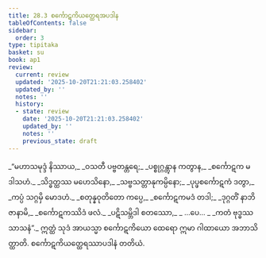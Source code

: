 ```yaml
---
title: 28.3 စင်္ကောဋကိယတ္ထေရအပဒါန
tableOfContents: false
sidebar:
  order: 3
type: tipitaka
basket: su
book: ap1
review:
  current: review
  updated: '2025-10-20T21:21:03.258402'
  updated_by: ''
  notes: ''
  history:
  - state: review
    date: '2025-10-20T21:21:03.258402'
    updated_by: ''
    notes: ''
    previous_state: draft
---
```



<DynamicBreadcrumb />


<ReviewStatus review={frontmatter.review} showDetails={true} />

<HypothesisAnnotation frontmatter={frontmatter} />

<Division number="10" book="ap1" e="ch" v="20" p="266">

<Paragraph number="3236" type="verses" book="ap1">
_“မဟာသမုဒ္ဒံ နိဿာယ,_  
_ဝသတီ ပဗ္ဗတန္တရေ;_  
_ပစ္စုဂ္ဂန္တွာန ကတွာန,_  
_စင်္ကောဋက မဒါသဟံ._  

</Paragraph>

</Division>
<Division number="11" book="ap1" e="ch" v="20" p="266">

<Paragraph number="3237" type="verses" book="ap1">
_သိဒ္ဓတ္ထဿ မဟေသိနော,_  
_သဗ္ဗသတ္တာနုကမ္ပိနော;_  
_ပုပ္ဖစင်္ကောဋကံ ဒတွာ,_  
_ကပ္ပံ သဂ္ဂမှိ မောဒဟံ._  

</Paragraph>

</Division>
<Division number="12" book="ap1" e="ch" v="20" p="266">

<Paragraph number="3238" type="verses" book="ap1">
_စတုန္နဝုတိတော ကပ္ပေ,_  
_စင်္ကောဋကမဒံ တဒါ;_  
_ဒုဂ္ဂတိံ နာဘိဇာနာမိ,_  
_စင်္ကောဋကဿိဒံ ဖလံ._  

</Paragraph>

</Division>
<Division number="13" book="ap1" e="ch" v="20" p="266">

<Paragraph number="3239" type="verses" book="ap1">
_ပဋိသမ္ဘိဒါ စတဿော,_  
_ …ပေ… _  
_ကတံ ဗုဒ္ဓဿ သာသနံ”._  

</Paragraph>

<Paragraph number="3240" book="ap1">
ဣတ္ထံ သုဒံ အာယသ္မာ စင်္ကောဋကိယော ထေရော ဣမာ ဂါထာယော အဘာသိတ္ထာတိ.

</Paragraph>
</Division>

<Paragraph number="3241" type="center" book="ap1">
စင်္ကောဋကိယတ္ထေရဿာပဒါနံ တတိယံ.
</Paragraph>